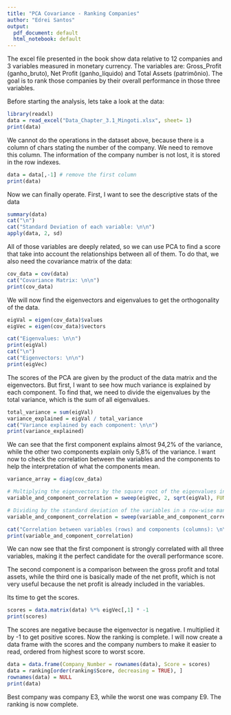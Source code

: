 ```yaml
---
title: "PCA Covariance - Ranking Companies"
author: "Edrei Santos"
output:
  pdf_document: default
  html_notebook: default
---
```


  The excel file presented in the book show data relative to 12 companies and 3 variables measured in monetary currency. The variables are: Gross_Profit (ganho_bruto), Net Profit (ganho_líquido) and Total Assets (patrimônio). The goal is to rank those companies by their overall performance in those three variables.

  Before starting the analysis, lets take a look at the data:

```r
library(readxl)
data = read_excel("Data_Chapter_3.1_Mingoti.xlsx", sheet= 1)
print(data)
```
   We cannot do the operations in the dataset above, because there is a column of chars stating the number of the company. We need to remove this column. The information of the company number is not lost, it is stored in the row indexes.
   
```r
data = data[,-1] # remove the first column
print(data)
```
   Now we can finally operate. First, I want to see the descriptive stats of the data
   
```r
summary(data)
cat("\n")
cat("Standard Deviation of each variable: \n\n")
apply(data, 2, sd)
```
   All of those variables are deeply related, so we can use PCA to find a score that take into account the relationships between all of them. To do that, we also need the covariance matrix of the data:
   
```r
cov_data = cov(data)
cat("Covariance Matrix: \n\n")
print(cov_data)
```
   We will now find the eigenvectors and eigenvalues to get the orthogonality of the data.
   
```r
eigVal = eigen(cov_data)$values
eigVec = eigen(cov_data)$vectors

cat("Eigenvalues: \n\n")
print(eigVal)
cat("\n")
cat("Eigenvectors: \n\n")
print(eigVec)
```
  The scores of the PCA are given by the product of the data matrix and the eigenvectors. But first, I want to see how much variance is explained by each component. To find that, we need to divide the eigenvalues by the total variance, which is the sum of all eigenvalues.
```r
total_variance = sum(eigVal)
variance_explained = eigVal / total_variance
cat("Variance explained by each component: \n\n")
print(variance_explained)
```
  We can see that the first component explains almost 94,2% of the variance, while the other two components explain only 5,8% of the variance. I want now to check the correlation between the variables and the components to help the interpretation of what the components mean.
  
```r
variance_array = diag(cov_data)

# Multiplying the eigenvectors by the square root of the eigenvalues in a column-wise manner
variable_and_component_correlation = sweep(eigVec, 2, sqrt(eigVal), FUN = "*")

# Dividing by the standard deviation of the variables in a row-wise manner
variable_and_component_correlation = sweep(variable_and_component_correlation, 1, sqrt(variance_array), FUN = "/")

cat("Correlation between variables (rows) and components (columns): \n\n")
print(variable_and_component_correlation)
```
  We can now see that the first component is strongly correlated with all three variables, making it the perfect candidate for the overall performance score. 
  
  The second component is a comparison between the gross profit and total assets, while the third one is basically made of the net profit, which is not very useful because the net profit is already included in the variables.
  
  Its time to get the scores.
  
```r
scores = data.matrix(data) %*% eigVec[,1] * -1
print(scores)
```
  The scores are negative because the eigenvector is negative. I multiplied it by -1 to get positive scores. Now the ranking is complete. I will now create a data frame with the scores and the company numbers to make it easier to read, ordered from highest score to worst score.
  
```r
data = data.frame(Company_Number = rownames(data), Score = scores)
data = ranking[order(ranking$Score, decreasing = TRUE), ]
rownames(data) = NULL
print(data)
```
  Best company was company E3, while the worst one was company E9. The ranking is now complete.
  